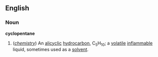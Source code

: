==English==
===Noun===
{{wikipedia}}
'''cyclopentane'''
#(''[[chemistry]]'') An [[alicyclic]] [[hydrocarbon]], C<sub>5</sub>H<sub>10</sub>; a [[volatile]] [[inflammable]] liquid, sometimes used as a [[solvent]].
